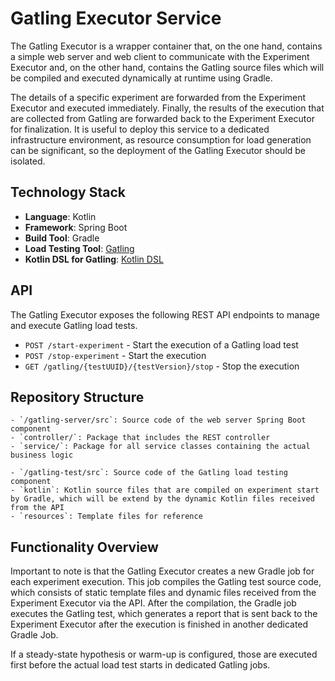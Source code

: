# Gatling Executor Service

The Gatling Executor is a wrapper container that, on the one hand, contains a simple web server and web client to communicate with the Experiment
Executor and, on the other hand, contains the Gatling source files which will be compiled and executed dynamically at runtime using Gradle.

The details of a specific experiment are forwarded from the Experiment Executor
and executed immediately.
Finally, the results of the execution that are collected from Gatling are forwarded back to the Experiment Executor for finalization.
It is useful to deploy this service to a dedicated infrastructure environment, as resource consumption for load generation can be significant, so the
deployment of the Gatling Executor should be isolated.

## Technology Stack

- **Language**: Kotlin
- **Framework**: Spring Boot
- **Build Tool**: Gradle
- **Load Testing Tool**: [Gatling](https://gatling.io/)
- **Kotlin DSL for Gatling**: [Kotlin DSL](https://gatling.io/docs/gatling/reference/current/extensions/kotlin-dsl/)

## API
The Gatling Executor exposes the following REST API endpoints to manage and execute Gatling load tests.

- `POST /start-experiment` - Start the execution of a Gatling load test
- `POST /stop-experiment` - Start the execution
- `GET /gatling/{testUUID}/{testVersion}/stop` - Stop the execution


## Repository Structure

<div className="repository-structure" >

    - `/gatling-server/src`: Source code of the web server Spring Boot component
    - `controller/`: Package that includes the REST controller
    - `service/`: Package for all service classes containing the actual business logic

    - `/gatling-test/src`: Source code of the Gatling load testing component
    - `kotlin`: Kotlin source files that are compiled on experiment start by Gradle, which will be extend by the dynamic Kotlin files received from the API
    - `resources`: Template files for reference

</div>

## Functionality Overview

Important to note is that the Gatling Executor creates a new Gradle job for each experiment execution.
This job compiles the Gatling test source code, which consists of static template files and dynamic files received from the Experiment Executor via the API.
After the compilation, the Gradle job executes the Gatling test, which generates a report that is sent back to the Experiment Executor after the
execution is finished in another dedicated Gradle Job.

If a steady-state hypothesis or warm-up is configured, those are executed first before the actual load test starts in dedicated Gatling jobs.
